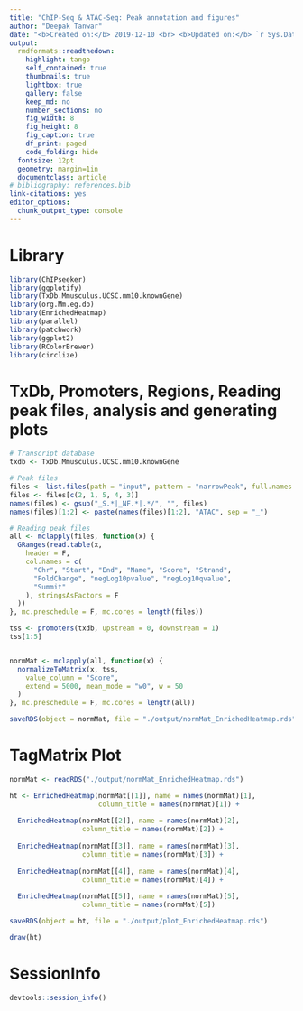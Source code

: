 ```yaml
---
title: "ChIP-Seq & ATAC-Seq: Peak annotation and figures"
author: "Deepak Tanwar"
date: "<b>Created on:</b> 2019-12-10 <br> <b>Updated on:</b> `r Sys.Date()`"
output:
  rmdformats::readthedown:
    highlight: tango
    self_contained: true
    thumbnails: true
    lightbox: true
    gallery: false
    keep_md: no
    number_sections: no
    fig_width: 8
    fig_height: 8
    fig_caption: true
    df_print: paged
    code_folding: hide
  fontsize: 12pt
  geometry: margin=1in
  documentclass: article
# bibliography: references.bib
link-citations: yes
editor_options: 
  chunk_output_type: console
---
```


# Library
```r
library(ChIPseeker)
library(ggplotify)
library(TxDb.Mmusculus.UCSC.mm10.knownGene)
library(org.Mm.eg.db)
library(EnrichedHeatmap)
library(parallel)
library(patchwork)
library(ggplot2)
library(RColorBrewer)
library(circlize)
```

# TxDb, Promoters, Regions, Reading peak files, analysis and generating plots
```r
# Transcript database
txdb <- TxDb.Mmusculus.UCSC.mm10.knownGene

# Peak files
files <- list.files(path = "input", pattern = "narrowPeak", full.names = T)
files <- files[c(2, 1, 5, 4, 3)]
names(files) <- gsub("_S.*|_NF.*|.*/", "", files)
names(files)[1:2] <- paste(names(files)[1:2], "ATAC", sep = "_")

# Reading peak files
all <- mclapply(files, function(x) {
  GRanges(read.table(x,
    header = F,
    col.names = c(
      "Chr", "Start", "End", "Name", "Score", "Strand",
      "FoldChange", "negLog10pvalue", "negLog10qvalue",
      "Summit"
    ), stringsAsFactors = F
  ))
}, mc.preschedule = F, mc.cores = length(files))

tss <- promoters(txdb, upstream = 0, downstream = 1)
tss[1:5]


normMat <- mclapply(all, function(x) {
  normalizeToMatrix(x, tss,
    value_column = "Score",
    extend = 5000, mean_mode = "w0", w = 50
  )
}, mc.preschedule = F, mc.cores = length(all))

saveRDS(object = normMat, file = "./output/normMat_EnrichedHeatmap.rds")
```


# TagMatrix Plot
```r
normMat <- readRDS("./output/normMat_EnrichedHeatmap.rds")

ht <- EnrichedHeatmap(normMat[[1]], name = names(normMat)[1], 
                      column_title = names(normMat)[1]) + 
  
  EnrichedHeatmap(normMat[[2]], name = names(normMat)[2],
                  column_title = names(normMat)[2]) + 
  
  EnrichedHeatmap(normMat[[3]], name = names(normMat)[3],
                  column_title = names(normMat)[3]) + 
  
  EnrichedHeatmap(normMat[[4]], name = names(normMat)[4],
                  column_title = names(normMat)[4]) +
  
  EnrichedHeatmap(normMat[[5]], name = names(normMat)[5],
                  column_title = names(normMat)[5])

saveRDS(object = ht, file = "./output/plot_EnrichedHeatmap.rds")

draw(ht)
```


# SessionInfo
```r
devtools::session_info()
```